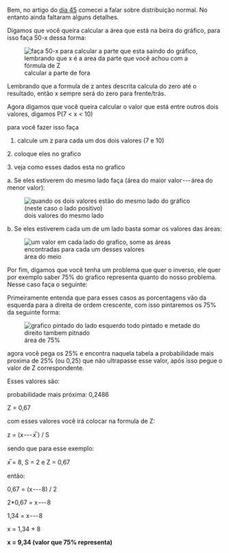 






Bem, no artigo do [dia
45](https://dpbm.medium.com/ci%C3%AAncias-da-computa%C3%A7%C3%A3o-dia-45-fd92587002a6)
comecei a falar sobre distribuição normal. No entanto ainda faltaram
alguns detalhes.

Digamos que você queira calcular a área que está na beira do gráfico,
para isso faça 50-x dessa forma:

<figure>
<img src="/image/image_122.png"
alt="faça 50-x para calcular a parte que esta saindo do gráfico, lembrando que x é a area da parte que você achou com a fórmula de Z" />
<figcaption>calcular a parte de fora</figcaption>
</figure>

Lembrando que a formula de z antes descrita calcula do zero até o
resultado, então x sempre será do zero para frente/trás.








Agora digamos que você queira calcular o valor que está entre outros
dois valores, digamos P(7 \< x \< 10)

para você fazer isso faça

1.  calcule um z para cada um dos dois valores (7 e 10)

2\. coloque eles no grafico

3\. veja como esses dados esta no grafico

a\. Se eles estiverem do mesmo lado faça (área do maior valor --- área
do menor valor):

<figure>
<img src="/image/image_123.png"
alt="quando os dois valores estão do mesmo lado do gráfico (neste caso o lado positivo)" />
<figcaption>dois valores do mesmo lado</figcaption>
</figure>

b\. Se eles estiverem cada um de um lado basta somar os valores das
áreas:

<figure>
<img src="/image/image_124.png"
alt="um valor em cada lado do grafico, some as áreas encontradas para cada um desses valores" />
<figcaption>área do meio</figcaption>
</figure>








Por fim, digamos que você tenha um problema que quer o inverso, ele quer
por exemplo saber 75% do grafico representa quanto do nosso problema.
Nesse caso faça o seguinte:

Primeiramente entenda que para esses casos as porcentagens vão da
esquerda para a direita de ordem crescente, com isso pintaremos os 75%
da seguinte forma:

<figure>
<img src="/image/image_125.png"
alt="grafico pintado do lado esquerdo todo pintado e metade do direito tambem pitnado" />
<figcaption>área de 75%</figcaption>
</figure>

agora você pega os 25% e encontra naquela tabela a probabilidade mais
proxima de 25% (ou 0,25) que não ultrapasse esse valor, após isso pegue
o valor de Z correspondente.

Esses valores são:

probabilidade mais próxima: 0,2486

Z = 0,67

com esses valores você irá colocar na formula de Z:

z = (x --- *x*̅ ) / S

sendo que para esse exemplo:

*x*̅ = 8, S = 2 e Z = 0,67

então:

0,67 = (x --- 8) / 2

2\*0,67 = x --- 8

1,34 = x --- 8

x = 1,34 + 8

**x = 9,34 (valor que 75% representa)**


